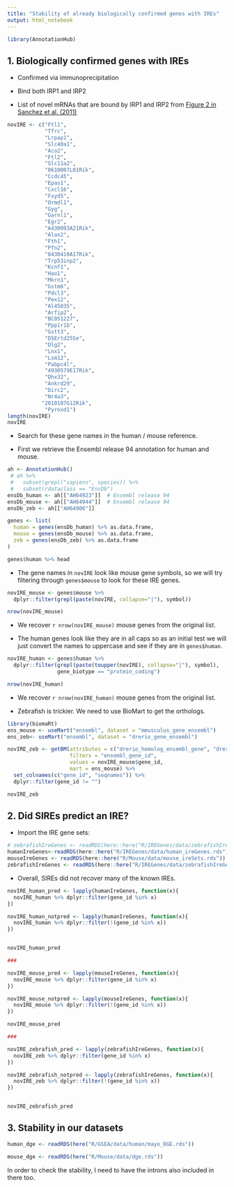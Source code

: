 ```yaml
---
title: "Stability of already biologically confirmed genes with IREs"
output: html_notebook
---
```


```r
library(AnnotationHub)
```


## 1. Biologically confirmed genes with IREs

- Confirmed via immunoprecipitation 

- Bind both IRP1 and IRP2

- List of novel mRNAs that are bound by IRP1 and IRP2 from 
[Figure 2 in Sanchez et al. (2011)](https://ashpublications.org/blood/article/118/22/e168/29216/Iron-regulatory-protein-1-and-2-transcriptome-wide)

```r
novIRE <- c("Ftl1",
            "Tfrc",
            "Lrpap1",
            "Slc40a1",
            "Aco2",
            "Ftl2",
            "Slc11a2",
            "0610007L01Rik",
            "Ccdc45",
            "Epas1",
            "Cxcl16",
            "Fxyd5",
            "Ormdl1",
            "Gyg",
            "Garnl1",
            "Egr2", 
            "A430093A21Rik",
            "Alas2",
            "Fth1",
            "Pfn2",
            "8430410A17Rik",
            "Trp53inp2",
            "Kcnf1",
            "Hao1",
            "Mkrn1",
            "Gstm6",
            "Pdcl3",
            "Pex12",
            "Al45035",
            "Arfip2",
            "BC051227",
            "Ppp1r1b",
            "Gstt3",
            "D5Ertd255e",
            "Dlg2",
            "Lnx1",
            "Lsm12",
            "Pabpc4l",
            "4930579E17Rik",
            "Dhx32",
            "Ankrd29",
            "Dirc2",
            "Nr4a3",
           "2010107G12Rik",
            "Pyroxd1")
length(novIRE)
novIRE
```

- Search for these gene names in the human / mouse reference.

- First we retrieve the Ensembl release 94 annotation for human and mouse. 

```r
ah <- AnnotationHub()
 # ah %>%
 #   subset(grepl("sapiens", species)) %>%
 #   subset(rdataclass == "EnsDb")
ensDb_human <- ah[["AH64923"]]  # Ensembl release 94
ensDb_mouse <- ah[["AH64944"]]  # Ensembl release 94
ensDb_zeb <- ah[["AH64906"]]

genes <- list(
  human = genes(ensDb_human) %>% as.data.frame,
  mouse = genes(ensDb_mouse) %>% as.data.frame,
  zeb = genes(ensDb_zeb) %>% as.data.frame
)

genes$human %>% head
```

- The gene names in `novIRE` look like mouse gene symbols, so we will 
try filtering through `genes$mouse` to look for these IRE genes. 

```r
novIRE_mouse <- genes$mouse %>% 
  dplyr::filter(grepl(paste(novIRE, collapse="|"), symbol))

nrow(novIRE_mouse)
```

- We recover `r nrow(novIRE_mouse)` mouse genes from the original list. 

- The human genes look like they are in all caps so as an initial test 
we will just convert the names to uppercase and see if they are in 
`genes$human`. 

```r
novIRE_human <- genes$human %>% 
  dplyr::filter(grepl(paste(toupper(novIRE), collapse="|"), symbol),
                gene_biotype == "protein_coding") 

nrow(novIRE_human)
```

- We recover `r nrow(novIRE_human)` mouse genes from the original list. 

- Zebrafish is trickier. We need to use BioMart to get the orthologs. 

```r
library(biomaRt)
ens_mouse <- useMart("ensembl", dataset = "mmusculus_gene_ensembl")
ens_zeb<- useMart("ensembl", dataset = "drerio_gene_ensembl")

novIRE_zeb <- getBM(attributes = c("drerio_homolog_ensembl_gene", "drerio_homolog_chromosome"),
                    filters = "ensembl_gene_id",
                    values = novIRE_mouse$gene_id, 
                    mart = ens_mouse) %>%
  set_colnames(c("gene_id", "seqnames")) %>%
  dplyr::filter(gene_id != "")

novIRE_zeb
```


## 2. Did SIREs predict an IRE?

- Import the IRE gene sets:

```r
# zebrafishIreGenes <- readRDS(here::here("R/IREGenes/data/zebrafishIreGenes.rds"))
humanIreGenes<-readRDS(here::here("R/IREGenes/data/human_ireGenes.rds"))
mouseIreGenes <- readRDS(here::here("R/Mouse/data/mouse_ireSets.rds"))
zebrafishIreGenes <- readRDS(here::here("R/IREGenes/data/zebrafishIreGenes.rds"))
```

- Overall, SIREs did not recover many of the known IREs. 

```r
novIRE_human_pred <- lapply(humanIreGenes, function(x){ 
  novIRE_human %>% dplyr::filter(gene_id %in% x)
}) 

novIRE_human_notpred <- lapply(humanIreGenes, function(x){
  novIRE_human %>% dplyr::filter(!(gene_id %in% x))
})  


novIRE_human_pred

###

novIRE_mouse_pred <- lapply(mouseIreGenes, function(x){
  novIRE_mouse %>% dplyr::filter(gene_id %in% x)
})

novIRE_mouse_notpred <- lapply(mouseIreGenes, function(x){
  novIRE_mouse %>% dplyr::filter(!(gene_id %in% x))
}) 

novIRE_mouse_pred

###

novIRE_zebrafish_pred <- lapply(zebrafishIreGenes, function(x){
  novIRE_zeb %>% dplyr::filter(gene_id %in% x)
})

novIRE_zebrafish_notpred <- lapply(zebrafishIreGenes, function(x){
  novIRE_zeb %>% dplyr::filter(!(gene_id %in% x))
}) 


novIRE_zebrafish_pred

```

## 3. Stability in our datasets

```r
human_dge <- readRDS(here("R/GSEA/data/human/mayo_DGE.rds"))

mouse_dge <- readRDS(here("R/Mouse/data/dge.rds"))
```

In order to check the stability, I need to have the introns also included in 
there too. 

```r

```


